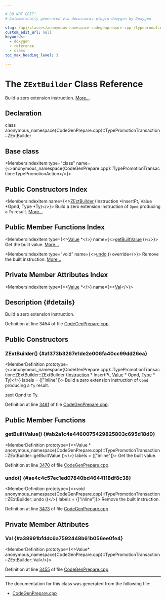```yaml
---

# DO NOT EDIT!
# Automatically generated via docusaurus-plugin-doxygen by Doxygen.

slug: /api/classes/anonymous-namespace-codegenprepare-cpp-/typepromotiontransaction/zextbuilder
custom_edit_url: null
keywords:
  - doxygen
  - reference
  - class
toc_max_heading_level: 3

---
```





# The `ZExtBuilder` Class Reference

<DoxygenPage pluginConfig={pluginConfig}>

Build a zero extension instruction. <a href="#details">More...</a>

## Declaration

<CodeBlock>class anonymous_namespace{CodeGenPrepare.cpp}::TypePromotionTransaction::ZExtBuilder</CodeBlock>

## Base class

<MembersIndex>

<MembersIndexItem
  type="class"
  name={<>anonymous&#95;namespace&#123;CodeGenPrepare.cpp&#125;::TypePromotionTransaction::TypePromotionAction</>}>
</MembersIndexItem>

</MembersIndex>

## Public Constructors Index

<MembersIndex>

<MembersIndexItem
  name={<><a href="#a1373b3267e1de2e006fa40cc99dd26ea">ZExtBuilder</a> (Instruction &#42;InsertPt, Value &#42;Opnd, Type &#42;Ty)</>}>
Build a zero extension instruction of <code>Opnd</code> producing a <code>Ty</code> result. <a href="#a1373b3267e1de2e006fa40cc99dd26ea">More...</a>
</MembersIndexItem>

</MembersIndex>

## Public Member Functions Index

<MembersIndex>

<MembersIndexItem
  type={<><a href="/docs/api/classes/llvm/value">Value</a> &#42;</>}
  name={<><a href="#ab2a1c4e4460075429825803c695d18d0">getBuiltValue</a> ()</>}>
Get the built value. <a href="#ab2a1c4e4460075429825803c695d18d0">More...</a>
</MembersIndexItem>

<MembersIndexItem
  type="void"
  name={<><a href="#ae4c4c57ec1ed07840bd4644118df8c38">undo</a> () override</>}>
Remove the built instruction. <a href="#ae4c4c57ec1ed07840bd4644118df8c38">More...</a>
</MembersIndexItem>

</MembersIndex>

## Private Member Attributes Index

<MembersIndex>

<MembersIndexItem
  type={<><a href="/docs/api/classes/llvm/value">Value</a> &#42;</>}
  name={<><a href="#a38991bfddc6a7592448b61b056ee0fe4">Val</a></>}>
</MembersIndexItem>

</MembersIndex>

## Description {#details}

Build a zero extension instruction.

Definition at line 3454 of file <a href="/docs/api/files/lib/lib/codegen/codegenprepare-cpp">CodeGenPrepare.cpp</a>.

<SectionDefinition>

## Public Constructors

### ZExtBuilder() {#a1373b3267e1de2e006fa40cc99dd26ea}

<MemberDefinition
  prototype={<>anonymous&#95;namespace&#123;CodeGenPrepare.cpp&#125;::TypePromotionTransaction::ZExtBuilder::ZExtBuilder (<a href="/docs/api/classes/llvm/instruction">Instruction</a> &#42; InsertPt, <a href="/docs/api/classes/llvm/value">Value</a> &#42; Opnd, <a href="/docs/api/classes/llvm/type">Type</a> &#42; Ty)</>}
  labels = {["inline"]}>
Build a zero extension instruction of <code>Opnd</code> producing a <code>Ty</code> result.

zext Opnd to Ty.

Definition at line <a href="/docs/api/files/lib/lib/codegen/codegenprepare-cpp/#l03461">3461</a> of file <a href="/docs/api/files/lib/lib/codegen/codegenprepare-cpp">CodeGenPrepare.cpp</a>.
</MemberDefinition>

</SectionDefinition>

<SectionDefinition>

## Public Member Functions

### getBuiltValue() {#ab2a1c4e4460075429825803c695d18d0}

<MemberDefinition
  prototype={<>Value &#42; anonymous&#95;namespace&#123;CodeGenPrepare.cpp&#125;::TypePromotionTransaction::ZExtBuilder::getBuiltValue ()</>}
  labels = {["inline"]}>
Get the built value.

Definition at line <a href="/docs/api/files/lib/lib/codegen/codegenprepare-cpp/#l03470">3470</a> of file <a href="/docs/api/files/lib/lib/codegen/codegenprepare-cpp">CodeGenPrepare.cpp</a>.
</MemberDefinition>

### undo() {#ae4c4c57ec1ed07840bd4644118df8c38}

<MemberDefinition
  prototype={<>void anonymous&#95;namespace&#123;CodeGenPrepare.cpp&#125;::TypePromotionTransaction::ZExtBuilder::undo ()</>}
  labels = {["inline"]}>
Remove the built instruction.

Definition at line <a href="/docs/api/files/lib/lib/codegen/codegenprepare-cpp/#l03473">3473</a> of file <a href="/docs/api/files/lib/lib/codegen/codegenprepare-cpp">CodeGenPrepare.cpp</a>.
</MemberDefinition>

</SectionDefinition>

<SectionDefinition>

## Private Member Attributes

### Val {#a38991bfddc6a7592448b61b056ee0fe4}

<MemberDefinition
  prototype={<>Value&#42; anonymous&#95;namespace&#123;CodeGenPrepare.cpp&#125;::TypePromotionTransaction::ZExtBuilder::Val</>}>

Definition at line <a href="/docs/api/files/lib/lib/codegen/codegenprepare-cpp/#l03455">3455</a> of file <a href="/docs/api/files/lib/lib/codegen/codegenprepare-cpp">CodeGenPrepare.cpp</a>.
</MemberDefinition>

</SectionDefinition>

<hr/>

The documentation for this class was generated from the following file:

<ul>
<li><a href="/docs/api/files/lib/lib/codegen/codegenprepare-cpp">CodeGenPrepare.cpp</a></li>
</ul>

</DoxygenPage>
